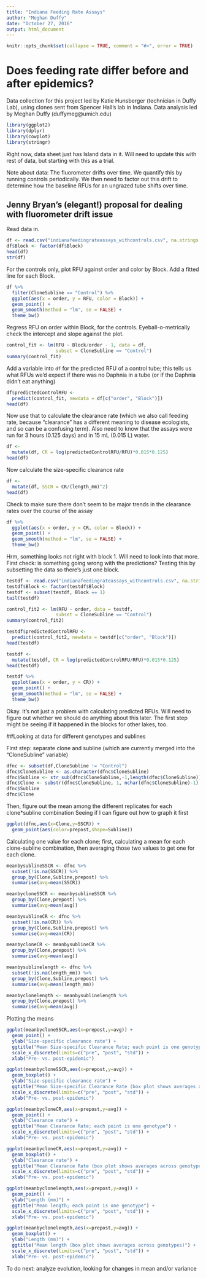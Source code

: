 ```yaml
---
title: "Indiana Feeding Rate Assays"
author: "Meghan Duffy"
date: "October 27, 2016"
output: html_document
---
```


```r
knitr::opts_chunk$set(collapse = TRUE, comment = "#>", error = TRUE)
```

# Does feeding rate differ before and after epidemics?

Data collection for this project led by Katie Hunsberger (technician in Duffy Lab), using clones sent from Spencer Hall's lab in Indiana. Data analysis led by Meghan Duffy (duffymeg@umich.edu)

```r
library(ggplot2)
library(dplyr)
library(cowplot)
library(stringr)
```
Right now, data sheet just has Island data in it. Will need to update this with rest of data, but starting with this as a trial.

Note about data: The fluorometer drifts over time. We quantify this by running controls periodically. We then need to factor out this drift to determine how the baseline RFUs for an ungrazed tube shifts over time. 

## Jenny Bryan's (elegant!) proposal for dealing with fluorometer drift issue

Read data in.

```r
df <- read.csv("indianafeedingrateassays_withcontrols.csv", na.strings = ".")
df$Block <- factor(df$Block)
head(df)
str(df)
```

For the controls only, plot RFU against order and color by Block. Add a fitted line for each Block.

```r
df %>%
  filter(CloneSubline == "Control") %>% 
  ggplot(aes(x = order, y = RFU, color = Block)) +
  geom_point() +
  geom_smooth(method = "lm", se = FALSE) +
  theme_bw() 
```

Regress RFU on order within Block, for the controls. Eyeball-o-metrically check the intercept and slope against the plot.

```r
control_fit <- lm(RFU ~ Block/order - 1, data = df,
                  subset = CloneSubline == "Control")
summary(control_fit)
```

Add a variable into `df` for the predicted RFU of a control tube; this tells us what RFUs we'd expect if there was no Daphnia in a tube (or if the Daphnia didn't eat anything)

```r
df$predictedControlRFU <-
  predict(control_fit, newdata = df[c("order", "Block")])
head(df)
```

Now use that to calculate the clearance rate (which we also call feeding rate, because "clearance" has a different meaning to disease ecologists, and so can be a confusing term). Also need to know that the assays were run for 3 hours (0.125 days) and in 15 mL (0.015 L) water.

```r
df <-
  mutate(df, CR = log(predictedControlRFU/RFU)*0.015*0.125)
head(df)
```

Now calculate the size-specific clearance rate
```r
df <-
  mutate(df, SSCR = CR/(length_mm)^2)
head(df)
```

Check to make sure there don't seem to be major trends in the clearance rates over the course of the assay
```r
df %>%
  ggplot(aes(x = order, y = CR, color = Block)) +
  geom_point() +
  geom_smooth(method = "lm", se = FALSE) +
  theme_bw() 
```

Hrm, something looks not right with block 1. Will need to look into that more. First check: is something going wrong with the predictions? Testing this by subsetting the data so there's just one block.

```r
testdf <- read.csv("indianafeedingrateassays_withcontrols.csv", na.strings = ".")
testdf$Block <- factor(testdf$Block)
testdf <- subset(testdf, Block == 1)
tail(testdf)
```

```r
control_fit2 <- lm(RFU ~ order, data = testdf,
                  subset = CloneSubline == "Control")
summary(control_fit2)
```

```r
testdf$predictedControlRFU <-
  predict(control_fit2, newdata = testdf[c("order", "Block")])
head(testdf)
```

```r
testdf <-
  mutate(testdf, CR = log(predictedControlRFU/RFU)*0.015*0.125)
head(testdf)
```

```r
testdf %>%
  ggplot(aes(x = order, y = CR)) +
  geom_point() +
  geom_smooth(method = "lm", se = FALSE) +
  theme_bw() 
```

Okay. It's not just a problem with calculating predicted RFUs. Will need to figure out whether we should do anything about this later. The first step might be seeing if it happened in the blocks for other lakes, too.

##Looking at data for different genotypes and sublines

First step: separate clone and subline (which are currently merged into the "CloneSubline" variable)

```r
dfnc <- subset(df,CloneSubline != "Control")
dfnc$CloneSubline <- as.character(dfnc$CloneSubline)
dfnc$Subline <- str_sub(dfnc$CloneSubline,-1,length(dfnc$CloneSubline))
dfnc$Clone <- substr(dfnc$CloneSubline, 1, nchar(dfnc$CloneSubline)-1)
dfnc$Subline
dfnc$Clone
```

Then, figure out the mean among the different replicates for each clone*subline combination
Seeing if I can figure out how to graph it first

```r
ggplot(dfnc,aes(x=Clone,y=SSCR)) +
  geom_point(aes(color=prepost,shape=Subline))
```

Calculating one value for each clone; first, calculating a mean for each clone-subline combination, then averaging those two values to get one for each clone.
```r
meanbysublineSSCR <- dfnc %>%
  subset(!is.na(SSCR)) %>%
  group_by(Clone,Subline,prepost) %>%
  summarise(avg=mean(SSCR))

meanbycloneSSCR <- meanbysublineSSCR %>%
  group_by(Clone,prepost) %>%
  summarise(avg=mean(avg))

meanbysublineCR <- dfnc %>%
  subset(!is.na(CR)) %>%
  group_by(Clone,Subline,prepost) %>%
  summarise(avg=mean(CR))

meanbycloneCR <- meanbysublineCR %>%
  group_by(Clone,prepost) %>%
  summarise(avg=mean(avg))

meanbysublinelength <- dfnc %>%
  subset(!is.na(length_mm)) %>%
  group_by(Clone,Subline,prepost) %>%
  summarise(avg=mean(length_mm))

meanbyclonelength <- meanbysublinelength %>%
  group_by(Clone,prepost) %>%
  summarise(avg=mean(avg))
```

Plotting the means
```r
ggplot(meanbycloneSSCR,aes(x=prepost,y=avg)) +
  geom_point() +
  ylab("Size-specific clearance rate") +
  ggtitle("Mean Size-specific Clearance Rate; each point is one genotype") +
  scale_x_discrete(limits=c("pre", "post", "std")) +
  xlab("Pre- vs. post-epidemic")

ggplot(meanbycloneSSCR,aes(x=prepost,y=avg)) +
  geom_boxplot() +
  ylab("Size-specific clearance rate") +
  ggtitle("Mean Size-specific Clearance Rate (box plot shows averages across genotypes)") +
  scale_x_discrete(limits=c("pre", "post", "std")) +
  xlab("Pre- vs. post-epidemic")

ggplot(meanbycloneCR,aes(x=prepost,y=avg)) +
  geom_point() +
  ylab("Clearance rate") +
  ggtitle("Mean Clearance Rate; each point is one genotype") +
  scale_x_discrete(limits=c("pre", "post", "std")) +
  xlab("Pre- vs. post-epidemic")

ggplot(meanbycloneCR,aes(x=prepost,y=avg)) +
  geom_boxplot() +
  ylab("Clearance rate") +
  ggtitle("Mean Clearance Rate (box plot shows averages across genotypes)") +
  scale_x_discrete(limits=c("pre", "post", "std")) +
  xlab("Pre- vs. post-epidemic")

ggplot(meanbyclonelength,aes(x=prepost,y=avg)) +
  geom_point() +
  ylab("Length (mm)") +
  ggtitle("Mean length; each point is one genotype") +
  scale_x_discrete(limits=c("pre", "post", "std")) +
  xlab("Pre- vs. post-epidemic")

ggplot(meanbyclonelength,aes(x=prepost,y=avg)) +
  geom_boxplot() +
  ylab("Length (mm)") +
  ggtitle("Mean length (box plot shows averages across genotypes)") +
  scale_x_discrete(limits=c("pre", "post", "std")) +
  xlab("Pre- vs. post-epidemic")
```

To do next: analyze evolution, looking for changes in mean and/or variance
